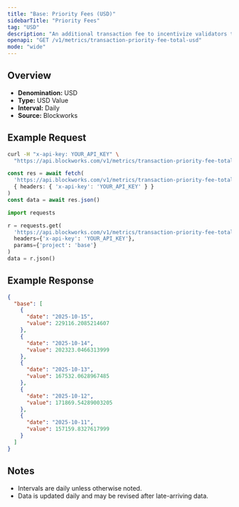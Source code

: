 ```yaml
---
title: "Base: Priority Fees (USD)"
sidebarTitle: "Priority Fees"
tag: "USD"
description: "An additional transaction fee to incentivize validators to prioritize and execute transactions."
openapi: "GET /v1/metrics/transaction-priority-fee-total-usd"
mode: "wide"
---
```


## Overview

- **Denomination:** USD
- **Type:** USD Value
- **Interval:** Daily
- **Source:** Blockworks

## Example Request

<CodeGroup>

```bash cURL
curl -H "x-api-key: YOUR_API_KEY" \
  "https://api.blockworks.com/v1/metrics/transaction-priority-fee-total-usd?project=base"
```

```typescript TypeScript
const res = await fetch(
  'https://api.blockworks.com/v1/metrics/transaction-priority-fee-total-usd?project=base',
  { headers: { 'x-api-key': 'YOUR_API_KEY' } }
)
const data = await res.json()
```

```python Python
import requests

r = requests.get(
  'https://api.blockworks.com/v1/metrics/transaction-priority-fee-total-usd',
  headers={'x-api-key': 'YOUR_API_KEY'},
  params={'project': 'base'}
)
data = r.json()
```

</CodeGroup>

## Example Response

```json
{
  "base": [
    {
      "date": "2025-10-15",
      "value": 229116.2085214607
    },
    {
      "date": "2025-10-14",
      "value": 202323.0466313999
    },
    {
      "date": "2025-10-13",
      "value": 167532.0628967485
    },
    {
      "date": "2025-10-12",
      "value": 171869.54289003205
    },
    {
      "date": "2025-10-11",
      "value": 157159.8327617999
    }
  ]
}
```

## Notes
- Intervals are daily unless otherwise noted.
- Data is updated daily and may be revised after late-arriving data.